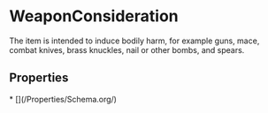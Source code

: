 # WeaponConsideration

The item is intended to induce bodily harm, for example guns, mace, combat knives, brass knuckles, nail or other bombs, and spears.

## Properties

<Grid>
* [](/Properties/Schema.org/)

</Grid>

